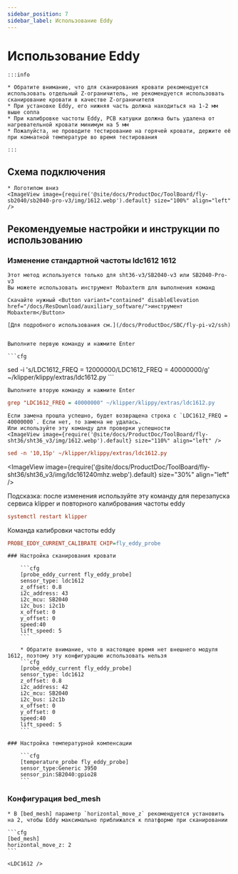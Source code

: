 ```yaml
---
sidebar_position: 7
sidebar_label: Использование Eddy
---
```




# Использование Eddy

    :::info

    * Обратите внимание, что для сканирования кровати рекомендуется использовать отдельный Z-ограничитель, не рекомендуется использовать сканирование кровати в качестве Z-ограничителя
    * При установке Eddy, его нижняя часть должна находиться на 1-2 мм выше сопла
    * При калибровке частоты Eddy, PCB катушки должна быть удалена от нагревательной кровати минимум на 5 мм
    * Пожалуйста, не проводите тестирование на горячей кровати, держите её при комнатной температуре во время тестирования

    :::

## Схема подключения

    * Логотипом вниз
    <ImageView image={require('@site/docs/ProductDoc/ToolBoard/fly-sb2040/sb2040-pro-v3/img/1612.webp').default} size="100%" align="left" />


## Рекомендуемые настройки и инструкции по использованию

### Изменение стандартной частоты ldc1612 1612
    Этот метод используется только для sht36-v3/SB2040-v3 или SB2040-Pro-v3
    Вы можете использовать инструмент Mobaxterm для выполнения команд

    Скачайте нужный <Button variant="contained" disableElevation href="/docs/ResDownload/auxiliary_software/">инструмент Mobaxterm</Button>
    
    [Для подробного использования см.](/docs/ProductDoc/SBC/fly-pi-v2/ssh)


    Выполните первую команду и нажмите Enter

    ```cfg
sed -i 's/LDC1612_FREQ = 12000000/LDC1612_FREQ = 40000000/g' ~/klipper/klippy/extras/ldc1612.py
    ```

    Выполните вторую команду и нажмите Enter
  ```cfg
grep "LDC1612_FREQ = 40000000" ~/klipper/klippy/extras/ldc1612.py
  ```
    Если замена прошла успешно, будет возвращена строка с `LDC1612_FREQ = 40000000`. Если нет, то замена не удалась.
    Или используйте эту команду для проверки успешности
    <ImageView image={require('@site/docs/ProductDoc/ToolBoard/fly-sht36/sht36_v3/img/1612.webp').default} size="110%" align="left" />
```cfg
sed -n '10,15p' ~/klipper/klippy/extras/ldc1612.py
```
   <ImageView image={require('@site/docs/ProductDoc/ToolBoard/fly-sht36/sht36_v3/img/ldc161240mhz.webp').default} size="30%" align="left" />

   Подсказка: после изменения используйте эту команду для перезапуска сервиса klipper и повторного калибрования частоты eddy
   ```cfg
   systemctl restart klipper
   ```
   Команда калибровки частоты eddy
   ```cfg
   PROBE_EDDY_CURRENT_CALIBRATE CHIP=fly_eddy_probe
   ```

    ### Настройка сканирования кровати

        ```cfg
        [probe_eddy_current fly_eddy_probe]
        sensor_type: ldc1612
        z_offset: 0.8
        i2c_address: 43
        i2c_mcu: SB2040
        i2c_bus: i2c1b
        x_offset: 0
        y_offset: 0
        speed:40
        lift_speed: 5
        ```

        * Обратите внимание, что в настоящее время нет внешнего модуля 1612, поэтому эту конфигурацию использовать нельзя
        ```cfg
        [probe_eddy_current fly_eddy_probe]
        sensor_type: ldc1612
        z_offset: 0.8
        i2c_address: 42
        i2c_mcu: SB2040
        i2c_bus: i2c1b
        x_offset: 0
        y_offset: 0
        speed:40
        lift_speed: 5
        ```

    ### Настройка температурной компенсации

        ```cfg
        [temperature_probe fly_eddy_probe]
        sensor_type:Generic 3950
        sensor_pin:SB2040:gpio28
        ```

### Конфигурация bed_mesh

    * В [bed_mesh] параметр `horizontal_move_z` рекомендуется установить на 2, чтобы Eddy максимально приближался к платформе при сканировании

    ```cfg
    [bed_mesh]
    horizontal_move_z: 2
    ```

    <LDC1612 />